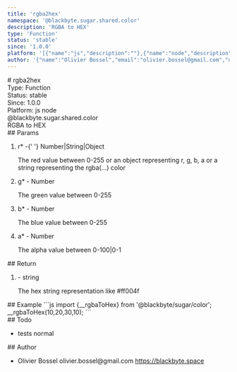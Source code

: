 ```yaml
---
title: 'rgba2hex'
namespace: '@blackbyte.sugar.shared.color'
description: 'RGBA to HEX'
type: 'Function'
status: 'stable'
since: '1.0.0'
platform: '[{"name":"js","description":""},{"name":"node","description":""}]'
author: '{"name":"Olivier Bossel","email":"olivier.bossel@gmail.com","url":"https://blackbyte.space"}'
---
```


<div class="docmap-mdx">
  # rgba2hex
  <div class="_metas">
    <div class="_type">
      <span class="_type-label">Type:</span>
      <span class="_type-value">Function</span>
    </div>
    <div class="_status">
      <span class="_status-label">Status:</span>
      <span class="_status-value -stable">stable</span>
    </div>
    <div class="_since">
      <span class="_since-label">Since:</span>
      <span class="_since-value">1.0.0</span>
    </div>
    <div class="_platform">
      <span class="_platform-label">Platform:</span>
      <span class="_platform-value -js">js</span>
      <span class="_platform-value -node">node</span>
    </div>
  </div>
  <div class="_namespace">@blackbyte.sugar.shared.color</div>
  <div class="_description typo-lead typo-format">RGBA to HEX</div>
  <div class="_params">
    ## Params
    <ol class="_list">
      <li class="_item">
        <span class="_name">
          r<span class="_required">*</span>
        </span>
        <span class="_default">-</span>{' '}
        <span class="_type">Number&vert;String&vert;Object</span>
        <p class="_description">
          The red value between 0-255 or an object representing r&comma;
          g&comma; b&comma; a or a string representing the
          rgba&lpar;&period;&period;&period;&rpar; color
        </p>
      </li>
      <li class="_item">
        <span class="_name">
          g<span class="_required">*</span>
        </span>
        <span class="_default">-</span> <span class="_type">Number</span>
        <p class="_description">The green value between 0-255</p>
      </li>
      <li class="_item">
        <span class="_name">
          b<span class="_required">*</span>
        </span>
        <span class="_default">-</span> <span class="_type">Number</span>
        <p class="_description">The blue value between 0-255</p>
      </li>
      <li class="_item">
        <span class="_name">
          a<span class="_required">*</span>
        </span>
        <span class="_default">-</span> <span class="_type">Number</span>
        <p class="_description">The alpha value between 0-100&vert;0-1</p>
      </li>
    </ol>
  </div>
  <div class="_return">
    ## Return
    <ol class="_list">
      <li class="_item">
        <span class="_default">-</span>
        <span class="_type">string</span>
        <p class="_description">
          The hex string representation like &num;ff004f
        </p>
      </li>
    </ol>
  </div>
  <div class="_examples">
    ## Example ```js import {__rgbaToHex} from '@blackbyte/sugar/color';
    __rgbaToHex(10,20,30,10); ```
  </div>
  <div class="_todo">
    ## Todo
    <ul class="_list">
      <li class="_item">
        <span class="_description">tests</span>
        <span class="_priority -normal">normal</span>
      </li>
    </ul>
  </div>
  <div class="_author">
    ## Author
    <ul class="_list">
      <li class="_item">
        <span class="_name">Olivier Bossel</span>
        <span class="_email">olivier.bossel@gmail.com</span>
        <a href="https://blackbyte.space" target="_blank" class="_url">
          https://blackbyte.space
        </a>
      </li>
    </ul>
  </div>
</div>
